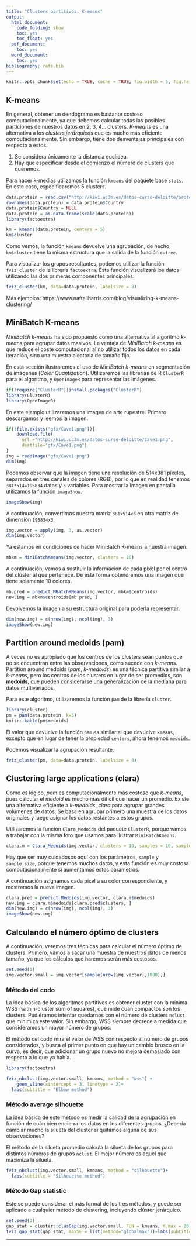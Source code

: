```yaml
---
title: "Clusters partitivos: K-means"
output:
  html_document:
    code_folding: show
    toc: yes
    toc_float: yes
  pdf_document:
    toc: yes
  word_document:
    toc: yes
bibliography: refs.bib
---
```


```r
knitr::opts_chunk$set(echo = TRUE, cache = TRUE, fig.width = 5, fig.height = 5, fig.align = 'center')
```

## K-means

En general, obtener un dendograma es bastante costoso computacionalmente, ya que debemos calcular todas las posibles particiones de nuestros datos en 2, 3, 4...  clusters. *K-means* es una alternativa a los *clusters jerárquicos* que es mucho más eficiente computacionalmente. Sin embargo, tiene dos desventajas principales con respecto a estos.

1. Se considera únicamente la distancia euclídea.
2. Hay que especificar desde el comienzo el número de clusters que queremos.

Para hacer k-medias utilizamos la función `kmeans` del paquete base `stats`. En este caso, especificaremos 5 clusters.

```r
data.protein = read.csv("http://kiwi.uc3m.es/datos-curso-deloitte/protein.csv")
rownames(data.protein) = data.protein$Country
data.protein$Country = NULL
data.protein = as.data.frame(scale(data.protein))
library(factoextra)
```


```r
km = kmeans(data.protein, centers = 5)
km$cluster 
```

Como vemos, la función `kmeans` devuelve una agrupación, de hecho, `km$cluster` tiene la misma estructura que la salida de la función `cutree`.

Para visualizar los grupos resultantes, podemos utilizar la función `fviz_cluster` de la librería `factoextra`. Esta función visualizará los datos utilizando las dos primeras componentes principales.

```r
fviz_cluster(km, data=data.protein, labelsize = 8)
```

Más ejemplos: https://www.naftaliharris.com/blog/visualizing-k-means-clustering/

## MiniBatch K-means

*MiniBatch k-means* ha sido propuesto como una alternativa al algoritmo *k-means* para agrupar datos masivos. La ventaja de *MiniBatch k-means* es que reduce el coste computacional al no utilizar todos los datos en cada iteración, sino una muestra aleatoria de tamaño fijo.

En esta sección ilustraremos el uso de *MiniBatch k-means* en segmentación de imágenes (*Color Quantization*). Utilizaremos las librerías de R `ClusterR` para el algoritmo, y `OpenImageR` para representar las imágenes.

```r
if(!require("ClusterR"))install.packages("ClusterR")
library(ClusterR)
library(OpenImageR)
```

En este ejemplo utilizaremos una imagen de arte rupestre. Primero descargamos y leemos la imagen.

```r
if(!file.exists("gfx/Cave1.png")){
    download.file(
      url ="http://kiwi.uc3m.es/datos-curso-deloitte/Cave1.png",
      destfile="gfx/Cave1.png")
}
img = readImage("gfx/Cave1.png")
dim(img)
```

Podemos observar que la imagen tiene una resolución de 514x381 píxeles, separados en tres canales de colores (RGB), por lo que en realidad tenemos `381*514=195834` datos y `3` variables. Para mostrar la imagen en pantalla utilizamos la función `imageShow`.

```r
imageShow(img)
```

A continuación, convertimos nuestra matriz `381x514x3` en otra matriz de dimensión `195834x3`.

```r
img.vector = apply(img, 3, as.vector)
dim(img.vector)
```

Ya estamos en condiciones de hacer MiniBatch K-means a nuestra imagen.

```r
mbkm = MiniBatchKmeans(img.vector, clusters = 10)
```

A continuación, vamos a sustituir la información de cada píxel por el centro del clúster al que pertenece. De esta forma obtendremos una imagen que tiene solamente 10 colores.

```r
mb.pred = predict_MBatchKMeans(img.vector, mbkm$centroids)
new.img = mbkm$centroids[mb.pred, ] 
```

Devolvemos la imagen a su estructura original para poderla representar.

```r
dim(new.img) = c(nrow(img), ncol(img), 3) 
imageShow(new.img)
```

## Partition around medoids (pam)

A veces no es apropiado que los centros de los clusters sean puntos que no se encuentran entre las observaciones, como sucede con *k-means*.
Partition around medoids (*pam*, *k-medoids*) es una técnica partitiva similar a *k-means*, pero los centros de los clusters en lugar de ser promedios, son **medoids**, que pueden considerarse una generalización de la mediana para datos multivariados.

Para este algoritmo, utilizaremos la función `pam` de la librería `cluster`.

```r
library(cluster)
pm = pam(data.protein, k=5)
knitr::kable(pm$medoids)
```

El valor que devuelve la función `pam` es similar al que devuelve `kmeans`, excepto que en lugar de tener la propiedad `centers`, ahora tenemos `medoids`.

Podemos visualizar la agrupación resultante.

```r
fviz_cluster(pm, data=data.protein, labelsize = 8)
```


## Clustering large applications (clara)

Como es lógico, *pam* es computacionalmente más costoso que *k-means*, pues calcular el *medoid* es mucho más difícil que hacer un promedio. Existe una alternativa eficiente a *k-medoids*, *clara* para agrupar grandes volúmenes de datos. Se basa en agrupar primero una muestra de los datos originales y luego asignar los datos restantes a estos grupos.

Utilizaremos la función `Clara_Medoids` del paquete `ClusterR`, porque vamos a trabajar con la misma foto que usamos para ilustrar `MiniBatchKmeans`.

```r
clara.m = Clara_Medoids(img.vector, clusters = 10, samples = 10, sample_size = 0.001)
```

Hay que ser muy cuidadosos aquí con los parámetros, `sample` y `sample_size`, porque tenemos muchos datos, y esta función es muy costosa computacionalmente si aumentamos estos parámetros.

A continuación asignamos cada pixel a su color correspondiente, y mostramos la nueva imagen.

```r
clara.pred = predict_Medoids(img.vector, clara.m$medoids)
new.img = clara.m$medoids[clara.pred$clusters, ] 
dim(new.img) = c(nrow(img), ncol(img), 3) 
imageShow(new.img)
```


## Calculando el número óptimo de clusters

A continuación, veremos tres técnicas para calcular el número óptimo de clusters. Primero, vamos a sacar una muestra de nuestros datos de menos tamaño, ya que los cálculos que haremos serán más costosos.

```r
set.seed(1)
img.vector.small = img.vector[sample(nrow(img.vector),1000),]
```

### Método del codo

La idea básica de los algoritmos partitivos es obtener cluster con la mínima WSS (within-cluster sum of squares), que mide cuán compactos son los clusters. Pudiéramos intentar quedarnos con el número de clusters `nclust` que minimiza este valor. Sin embargo, WSS siempre decrece a medida que consideramos un mayor número de grupos. 

El método del codo mira el valor de WSS con respecto al número de grupos considerados, y busca el primer punto en que hay un cambio brusco en la curva, es decir, que adicionar un grupo nuevo no mejora demasiado con respecto a lo que ya había.

```r
library(factoextra)

fviz_nbclust(img.vector.small, kmeans, method = "wss") +
    geom_vline(xintercept = 3, linetype = 2)+
  labs(subtitle = "Elbow method")

```

### Método average silhouette

La idea básica de este método es medir la calidad de la agrupación en función de cuán bien encierra los datos en los diferentes grupos. ¿Debería cambiar mucho la silueta del cluster si quitamos alguna de sus observaciones?

El método de la silueta promedio calcula la silueta de los grupos para distintos números de grupos `nclust`. El mejor número es aquel que maximiza la silueta.

```r
fviz_nbclust(img.vector.small, kmeans, method = "silhouette")+
  labs(subtitle = "Silhouette method")
```

### Método Gap statistic

Este se puede considerar el más formal de los tres métodos, y puede ser aplicado a cualquier método de clustering, incluyendo clúster jerárquico.

```r
set.seed(3)
gap_stat = cluster::clusGap(img.vector.small, FUN = kmeans, K.max = 20)
fviz_gap_stat(gap_stat, maxSE = list(method="globalmax"))+labs(subtitle = "Gap statistic method")

```

---------------------------------

